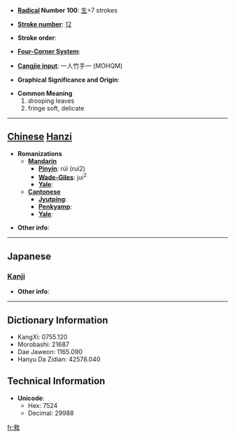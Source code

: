 * '''[[Wiktionary:Chinese radical index| Radical]] Number 100''': [[Wiktionary:Chinese radical index 生|生]]+7 strokes

* '''[[Wiktionary:Chinese total strokes index|Stroke number]]''': [[Wiktionary:Chinese total strokes index 12|12]]

* '''Stroke order''': 

* '''[[Wiktionary:Chinese four corner index|Four-Corner System]]''': 

* '''[[Wiktionary:Chinese Cangjie index|Cangjie input]]''': 一人竹手一 (MOHQM)

* '''Graphical Significance and Origin''': 

* '''Common Meaning'''
*#drooping leaves
*# fringe soft, delicate


----

== [[Chinese]] [[Hanzi]] ==

* '''Romanizations'''
** '''[[Mandarin]]'''
*** '''[[Pinyin]]''': rúi (rui2)
*** '''[[Wade-Giles]]''': jui<sup>2</sup>
*** '''[[Yale]]''': 
** '''[[Cantonese]]'''
*** '''[[Jyutping]]''':
*** '''[[Penkyamp]]''': 
*** '''[[Yale]]''': 

* '''Other info''': 

----

==Japanese==
===[[Kanji]]===
{{kanji|on readings=[[ずい]] (zui), [[に]] (ni)|kun readings=}}

* '''Other info''':  

----

== Dictionary Information ==

* KangXi: 0755.120
* Morobashi: 21687
* Dae Jaweon: 1165.090
* Hanyu Da Zidian: 42578.040

== Technical Information ==

* '''Unicode''':
** Hex: 7524
** Decimal: 29988

[[fr:甤]]